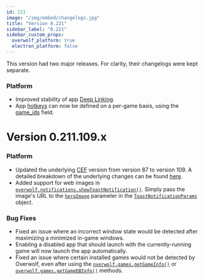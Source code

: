 ```yaml
---
id: 221
image: "/img/embed/changelogs.jpg"
title: "Version 0.221"
sidebar_label: "0.221"
sidebar_custom_props:
  overwolf_platform: true
  electron_platform: false
---
```


This version had two major releases. For clarity, their changelogs were kept separate.

### Platform

- Improved stability of app [Deep Linking](https://overwolf.github.io/api/extensions#the-origin-string).
- App [hotkeys](/api/manifest#hotkeys-object) can now be defined on a per-game basis, using the [game_ids](/api/manifest#hotkeys-object) field.


# Version 0.211.109.x

### Platform
- Updated the underlying [CEF](https://bitbucket.org/chromiumembedded/cef/src/master/) version from version 87 to version 109. A detailed breakdown of the underlying changes can be found [here](https://chromestatus.com/features#milestone%3D109).
- Added support for web images in [`overwolf.notifications.showToastNotification()`](/api/notifications#showtoastnotificationargs-callback). Simply pass the image's URL to the [`heroImage`](/api/notifications#heroimage-notes) parameter in the [`ToastNotificationParams`](/api/notifications#toastnotificationparams-object) object.

### Bug Fixes
- Fixed an issue where an incorrect window state would be detected after maximizing a minimized in-game windows.
- Enabling a disabled app that should launch with the currently-running game will now launch the app automatically.
- Fixed an issue where certain installed games would not be detected by Overwolf, even after using the [`overwolf.games.getGameInfo()`](/api/games#getgameinfogameclassidcallback) or [`overwolf.games.getGameDBInfo()`](/api/games#getgamedbinfogameclassidcallback) methods.
